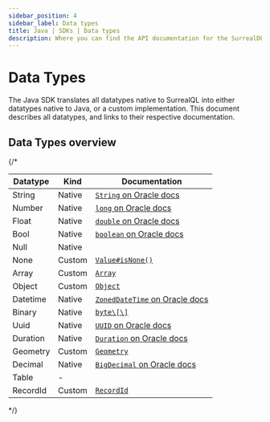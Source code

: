 ```yaml
---
sidebar_position: 4
sidebar_label: Data types
title: Java | SDKs | Data types
description: Where you can find the API documentation for the SurrealDB SDK for Java.
---
```


# Data Types

The Java SDK translates all datatypes native to SurrealQL into either datatypes native to Java, or a custom implementation. This document describes all datatypes, and links to their respective documentation.

## Data Types overview
{/* 
<table>
    <thead>
        <tr>
            <th colspan="1" scope="col">Datatype</th>
            <th colspan="1" scope="col">Kind</th>
            <th colspan="2" scope="col">Documentation</th>
        </tr>
    </thead>
    <tbody>
        <tr>
            <td colspan="1" scope="row">String</td>
            <td colspan="1" scope="row">Native</td>
            <td colspan="2" scope="row">
                <a href="https://docs.oracle.com/en/java/javase/22/docs/api/java.base/java/lang/String.html">
                    <code>String</code> on Oracle docs
                </a>
            </td>
        </tr>
        <tr>
            <td colspan="1" scope="row">Number</td>
            <td colspan="1" scope="row">Native</td>
            <td colspan="2" scope="row">
                <a href="https://docs.oracle.com/en/java/javase/22/docs/api/java.base/java/lang/Long.html">
                    <code>long</code> on Oracle docs
                </a>
            </td>
        </tr>
        <tr>
            <td colspan="1" scope="row">Float</td>
            <td colspan="1" scope="row">Native</td>
            <td colspan="2" scope="row">
                <a href="https://docs.oracle.com/en/java/javase/22/docs/api/java.base/java/lang/Double.html">
                    <code>double</code> on Oracle docs
                </a>
            </td>
        </tr>
        <tr>
            <td colspan="1" scope="row">Bool</td>
            <td colspan="1" scope="row">Native</td>
            <td colspan="2" scope="row">
                <a href="https://docs.oracle.com/en/java/javase/22/docs/api/java.base/java/lang/Boolean.html">
                    <code>boolean</code> on Oracle docs
                </a>
            </td>
        </tr>
        <tr>
            <td colspan="1" scope="row">Null</td>
            <td colspan="1" scope="row">Native</td>
            <td colspan="2" scope="row"></td>
        </tr>
        <tr>
            <td colspan="1" scope="row">None</td>
            <td colspan="1" scope="row">Custom</td>
            <td colspan="2" scope="row">
				<a href="https://surrealdb.github.io/surrealdb.java/javadoc/com/surrealdb/Value.html#isNone()">
                	<code>Value#isNone()</code>
				</a>
            </td>
        </tr>
        <tr>
            <td colspan="1" scope="row">Array</td>
            <td colspan="1" scope="row">Custom</td>
            <td colspan="2" scope="row">
                <a href="https://surrealdb.github.io/surrealdb.java/javadoc/com/surrealdb/Array.html">
                    <code>Array</code>
                </a>
            </td>
        </tr>
        <tr>
            <td colspan="1" scope="row">Object</td>
            <td colspan="1" scope="row">Custom</td>
            <td colspan="2" scope="row">
                <a href="https://surrealdb.github.io/surrealdb.java/javadoc/com/surrealdb/Object.html">
                    <code>Object</code>
                </a>
            </td>
        </tr>
        <tr>
            <td colspan="1" scope="row">Datetime</td>
            <td colspan="1" scope="row">Native</td>
            <td colspan="2" scope="row">
                <a href="https://docs.oracle.com/en/java/javase/22/docs/api/java.base/java/time/ZonedDateTime.html">
                    <code>ZonedDateTime</code> on Oracle docs
                </a>
            </td>
        </tr>
        <tr>
            <td colspan="1" scope="row">Binary</td>
            <td colspan="1" scope="row">Native</td>
            <td colspan="2" scope="row">
                <a href="https://docs.oracle.com/en/java/javase/22/docs/api/java.base/java/lang/Byte.html">
                	<code>byte\[\]</code>
				</a>
            </td>
        </tr>
        <tr>
            <td colspan="1" scope="row">Uuid</td>
            <td colspan="1" scope="row">Native</td>
            <td colspan="2" scope="row">
                <a href="https://docs.oracle.com/en/java/javase/22/docs/api/java.base/java/util/UUID.html">
                    <code>UUID</code> on Oracle docs
                </a>
            </td>
        </tr>
        <tr>
            <td colspan="1" scope="row">Duration</td>
            <td colspan="1" scope="row">Native</td>
            <td colspan="2" scope="row">
                <a href="https://docs.oracle.com/en/java/javase/22/docs/api/java.base/java/time/Duration.html">
                    <code>Duration</code> on Oracle docs
                </a>
            </td>
        </tr>
        <tr>
            <td colspan="1" scope="row">Geometry</td>
            <td colspan="1" scope="row">Custom</td>
            <td colspan="2" scope="row">
				<a href="https://surrealdb.github.io/surrealdb.java/javadoc/com/surrealdb/Geometry.html">
					<code>Geometry</code>
				</a>
            </td>
        </tr>
        <tr>
            <td colspan="1" scope="row">Decimal</td>
            <td colspan="1" scope="row">Native</td>
            <td colspan="2" scope="row">
				<a href="https://docs.oracle.com/en/java/javase/22/docs/api/java.base/java/math/BigDecimal.html">
					<code>BigDecimal</code> on Oracle docs
				</a>
            </td>
        </tr>
        <tr>
            <td colspan="1" scope="row">Table</td>
            <td colspan="1" scope="row">-</td>
            <td colspan="2" scope="row"></td>
        </tr>
        <tr>
            <td colspan="1" scope="row">RecordId</td>
            <td colspan="1" scope="row">Custom</td>
            <td colspan="2" scope="row">
				<a href="https://surrealdb.github.io/surrealdb.java/javadoc/com/surrealdb/RecordId.html">
					<code>RecordId</code>
				</a>
            </td>
        </tr>
    </tbody>
</table> */}